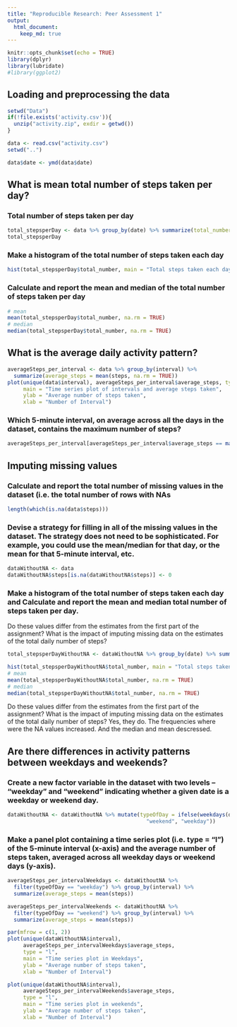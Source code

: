 ```yaml
---
title: "Reproducible Research: Peer Assessment 1"
output: 
  html_document:
    keep_md: true
---
```


```r
knitr::opts_chunk$set(echo = TRUE)
library(dplyr)
library(lubridate)
#library(ggplot2)
```

## Loading and preprocessing the data
```r
setwd("Data")
if(!file.exists('activity.csv')){
  unzip("activity.zip", exdir = getwd())
}

data <- read.csv("activity.csv")
setwd("..")

data$date <- ymd(data$date)
```



## What is mean total number of steps taken per day?
### Total number of steps taken per day
```r
total_stepsperDay <- data %>% group_by(date) %>% summarize(total_number = sum(steps))
total_stepsperDay
```

### Make a histogram of the total number of steps taken each day
```r
hist(total_stepsperDay$total_number, main = "Total steps taken each day", xlab = "Total steps")
```
### Calculate and report the mean and median of the total number of steps taken per day
```r
# mean 
mean(total_stepsperDay$total_number, na.rm = TRUE)
# median
median(total_stepsperDay$total_number, na.rm = TRUE)
```

## What is the average daily activity pattern?
```r
averageSteps_per_interval <- data %>% group_by(interval) %>% 
  summarize(average_steps = mean(steps, na.rm = TRUE))
plot(unique(data$interval), averageSteps_per_interval$average_steps, type = "l",
     main = "Time series plot of intervals and average steps taken",
     ylab = "Average number of steps taken",
     xlab = "Number of Interval")
```
### Which 5-minute interval, on average across all the days in the dataset, contains the maximum number of steps?
```r
averageSteps_per_interval[averageSteps_per_interval$average_steps == max(averageSteps_per_interval$average_steps), ]
```

## Imputing missing values
### Calculate and report the total number of missing values in the dataset (i.e. the total number of rows with NAs
```r
length(which(is.na(data$steps)))
```
### Devise a strategy for filling in all of the missing values in the dataset. The strategy does not need to be sophisticated. For example, you could use the mean/median for that day, or the mean for that 5-minute interval, etc.
```r
dataWithoutNA <- data
dataWithoutNA$steps[is.na(dataWithoutNA$steps)] <- 0
```

### Make a histogram of the total number of steps taken each day and Calculate and report the mean and median total number of steps taken per day. 

Do these values differ from the estimates from the first part of the assignment? What is the impact of imputing missing data on the estimates of the total daily number of steps?
```r
total_stepsperDayWithoutNA <- dataWithoutNA %>% group_by(date) %>% summarize(total_number = sum(steps))

hist(total_stepsperDayWithoutNA$total_number, main = "Total steps taken each day", xlab = "Total steps")
# mean 
mean(total_stepsperDayWithoutNA$total_number, na.rm = TRUE)
# median
median(total_stepsperDayWithoutNA$total_number, na.rm = TRUE)
```

Do these values differ from the estimates from the first part of the assignment? What is the impact of imputing missing data on the estimates of the total daily number of steps?
Yes, they do. The frequencies where were the NA values increased. And the median and mean descressed. 

## Are there differences in activity patterns between weekdays and weekends?

### Create a new factor variable in the dataset with two levels – “weekday” and “weekend” indicating whether a given date is a weekday or weekend day.
```r
dataWithoutNA <- dataWithoutNA %>% mutate(typeOfDay = ifelse(weekdays(date) == "domingo" | weekdays(date) == "sábado", 
                                            "weekend", "weekday"))
```

### Make a panel plot containing a time series plot (i.e. type = "l") of the 5-minute interval (x-axis) and the average number of steps taken, averaged across all weekday days or weekend days (y-axis).
```r
averageSteps_per_intervalWeekdays <- dataWithoutNA %>% 
  filter(typeOfDay == "weekday") %>% group_by(interval) %>% 
  summarize(average_steps = mean(steps))

averageSteps_per_intervalWeekends <- dataWithoutNA %>% 
  filter(typeOfDay == "weekend") %>% group_by(interval) %>% 
  summarize(average_steps = mean(steps))

par(mfrow = c(1, 2))
plot(unique(dataWithoutNA$interval), 
     averageSteps_per_intervalWeekdays$average_steps, 
     type = "l",
     main = "Time series plot in Weekdays",
     ylab = "Average number of steps taken",
     xlab = "Number of Interval")

plot(unique(dataWithoutNA$interval), 
     averageSteps_per_intervalWeekends$average_steps, 
     type = "l",
     main = "Time series plot in weekends",
     ylab = "Average number of steps taken",
     xlab = "Number of Interval")
```


